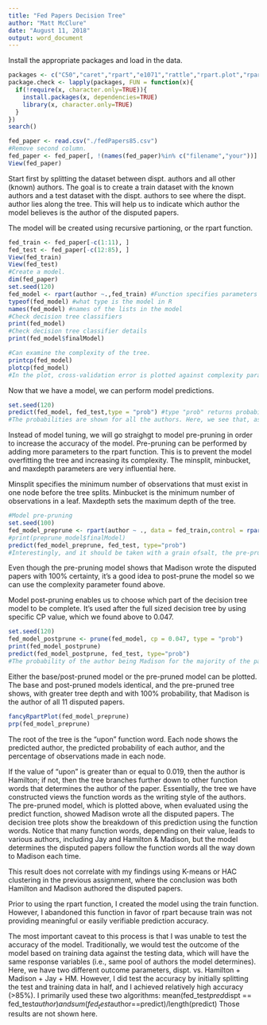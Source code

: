 ---
title: "Fed Papers Decision Tree"
author: "Matt McClure"
date: "August 11, 2018"
output: word_document
---
Install the appropriate packages and load in the data.
```{r setup}
packages <- c("C50","caret","rpart","e1071","rattle","rpart.plot","rpart","prediction","spls")
package.check <- lapply(packages, FUN = function(x){
  if(!require(x, character.only=TRUE)){
    install.packages(x, dependencies=TRUE)
    library(x, character.only=TRUE)
  }
})
search()

fed_paper <- read.csv("./fedPapers85.csv")
#Remove second column.
fed_paper <- fed_paper[, !(names(fed_paper)%in% c("filename","your"))]
View(fed_paper)
```
Start first by splitting the dataset between dispt. authors and all other (known) authors. The goal is to create a train dataset with the known authors and a test dataset with the dispt. authors to see where the dispt. author lies along the tree. This will help us to indicate which author the model believes is the author of the disputed papers.

The model will be created using recursive partioning, or the rpart function.
```{r Data Preparation}
fed_train <- fed_paper[-c(1:11), ]
fed_test <- fed_paper[-c(12:85), ]
View(fed_train)
View(fed_test)
#Create a model.
dim(fed_paper)
set.seed(120)
fed_model <- rpart(author ~.,fed_train) #Function specifies parameters authomatically; other parameters are not needed to be specified for this basic model.
typeof(fed_model) #what type is the model in R
names(fed_model) #names of the lists in the model
#Check decision tree classifiers
print(fed_model)
#Check decision tree classifier details
print(fed_model$finalModel)

#Can examine the complexity of the tree.
printcp(fed_model)
plotcp(fed_model)
#In the plot, cross-validation error is plotted against complexity parameters (CP), which is sets parameters for the tree's growth. Where the line is closest to the dotted line, that will be the CP value (0.047), which will be used in the post-pruning step.
```
Now that we have a model, we can perform model predictions.
```{r Model Predictions}
set.seed(120)
predict(fed_model, fed_test,type = "prob") #type "prob" returns probabilities of classes in columns.
#The probabilities are shown for all the authors. Here, we see that, aside from disputed paper #3, all papers are most likely (most probably) authored by Madison. There is a small probability that both Hamiltona dn Madison authored the papers, and not probability, except for paper #3, that Hamilton is the author (!). Disputed paper #3 is most likely authored by Jay, but we will see if this holds up in the pre-pruning and post-pruning.
```
Instead of model tuning, we will go straighgt to model pre-pruning in order to increase the accuracy of the model. Pre-pruning can be performed by adding more parameters to the rpart function. This is to prevent the model overfitting the tree and increasing its complexity. The minsplit, minbucket, and maxdepth parameters are very influential here.

Minsplit specifies the minimum number of observations that must exist in one node before the tree splits. Minbucket is the minimum number of observations in a leaf. Maxdepth sets the maximum depth of the tree.
```{r Model Pre-Pruning}
#Model pre-pruning
set.seed(100)
fed_model_preprune <- rpart(author ~ ., data = fed_train,control = rpart.control(minsplit = 1, type = "prob", minbucket = 0, maxdepth = 30))
#print(preprune_model$finalModel)
predict(fed_model_preprune, fed_test, type="prob")
#Interestingly, and it should be taken with a grain ofsalt, the pre-pruned model yields, with 100% probability, that Madison is the author of all the papers.
```
Even though the pre-pruning model shows that Madison wrote the disputed papers with 100% certainty, it's a good idea to post-prune the model so we can use the complexity parameter found above.

Model post-pruning enables us to choose which part of the decision tree model to be complete. It's used after the full sized decision tree by using specific CP value, which we found above to 0.047.
```{r Model Post-Pruning}
set.seed(120)
fed_model_postprune <- prune(fed_model, cp = 0.047, type = "prob")
print(fed_model_postprune)
predict(fed_model_postprune, fed_test, type="prob")
#The probability of the author being Madison for the majority of the papers did not change from the base model, unfortunately.
```
Either the base/post-pruned model or the pre-pruned model can be plotted. The base and post-pruned models identical, and the pre-pruned tree shows, with greater tree depth and with 100% probability, that Madison is the author of all 11 disputed papers. 
```{r Plot the Tree}
fancyRpartPlot(fed_model_preprune)
prp(fed_model_preprune)
```
The root of the tree is the "upon" function word. Each node shows the predicted author, the predicted probability of each author, and the percentage of observations made in each node. 

If the value of "upon" is greater than or equal to 0.019, then the author is Hamilton; if not, then the tree branches further down to other function words that determines the author of the paper. Essentially, the tree we have constructed views the function words as the writing style of the authors. The pre-pruned model, which is plotted above, when evaluated using the predict function, showed Madison wrote all the disputed papers. The decision tree plots show the breakdown of this prediction using the function words. Notice that many function words, depending on their value, leads to various authors, including Jay and Hamilton & Madison, but the model determines the disputed papers follow the function words all the way down to Madison each time.

This result does not correlate with my findings using K-means or HAC clustering in the previous assignment, where the conclusion was both Hamilton and Madison authored the disputed papers.

Prior to using the rpart function, I created the model using the train function. However, I abandoned this function in favor of rpart because train was not providing meaningful or easily verifiable prediction accuracy.

The most important caveat to this process is that I was unable to test the accuracy of the model. Traditionally, we would test the outcome of the model based on training data against the testing data, which will have the same response variables (i.e., same pool of authors the model determines). Here, we have two different outcome parameters, dispt. vs. Hamilton + Madison + Jay + HM. However, I did test the accuracy by initially splitting the test and training data in half, and I achieved relatively high accuracy (>85%). I primarily used these two algorithms:
mean(fed_test$pred$dispt == fed_test$author) and sum(fed_test$author==predict)/length(predict)
Those results are not shown here.
